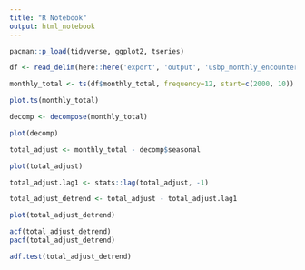 ```yaml
---
title: "R Notebook"
output: html_notebook
---
```



```r
pacman::p_load(tidyverse, ggplot2, tseries)

df <- read_delim(here::here('export', 'output', 'usbp_monthly_encounters_fy2000-fy2020.csv.gz'), delim='|')

monthly_total <- ts(df$monthly_total, frequency=12, start=c(2000, 10))

plot.ts(monthly_total)

```

```r

decomp <- decompose(monthly_total)

plot(decomp)
```

```r

total_adjust <- monthly_total - decomp$seasonal

plot(total_adjust)

```

```r

total_adjust.lag1 <- stats::lag(total_adjust, -1)

total_adjust_detrend <- total_adjust - total_adjust.lag1

plot(total_adjust_detrend)

```

```r

acf(total_adjust_detrend)
pacf(total_adjust_detrend)

adf.test(total_adjust_detrend)

```
